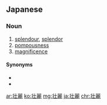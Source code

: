 {{also|壯麗|壮丽}}
==Japanese==
{{ja-kanjitab|壮|麗}}

===Noun===
{{ja-noun|そうれい}}

# [[splendour]], [[splendor]]
# [[pompousness]]
# [[magnificence]]

====Synonyms====
* {{l|ja|雄大}}
* {{l|ja|立派}}

[[ar:壮麗]]
[[ko:壮麗]]
[[mg:壮麗]]
[[ja:壮麗]]
[[chr:壮麗]]